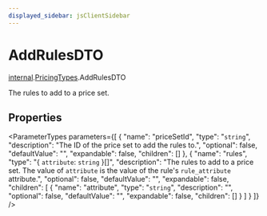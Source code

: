 ```yaml
---
displayed_sidebar: jsClientSidebar
---
```



# AddRulesDTO

[internal](../../internal/modules/internal.internal-1.mdx).[PricingTypes](../../internal-1/modules/internal.internal-1.PricingTypes.mdx).AddRulesDTO

The rules to add to a price set.

## Properties

<ParameterTypes parameters={[
  {
    "name": "priceSetId",
    "type": "`string`",
    "description": "The ID of the price set to add the rules to.",
    "optional": false,
    "defaultValue": "",
    "expandable": false,
    "children": []
  },
  {
    "name": "rules",
    "type": "{ `attribute`: `string`  }[]",
    "description": "The rules to add to a price set. The value of `attribute` is the value of the rule's `rule_attribute` attribute.",
    "optional": false,
    "defaultValue": "",
    "expandable": false,
    "children": [
      {
        "name": "attribute",
        "type": "`string`",
        "description": "",
        "optional": false,
        "defaultValue": "",
        "expandable": false,
        "children": []
      }
    ]
  }
]} />
